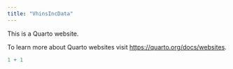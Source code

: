 ```yaml
---
title: "VhinsIncData"
---
```


This is a Quarto website.

To learn more about Quarto websites visit <https://quarto.org/docs/websites>.

```r
1 + 1
```
